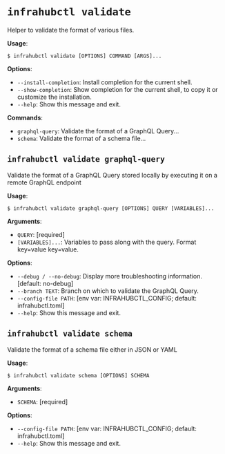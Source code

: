 # `infrahubctl validate`

Helper to validate the format of various files.

**Usage**:

```console
$ infrahubctl validate [OPTIONS] COMMAND [ARGS]...
```

**Options**:

* `--install-completion`: Install completion for the current shell.
* `--show-completion`: Show completion for the current shell, to copy it or customize the installation.
* `--help`: Show this message and exit.

**Commands**:

* `graphql-query`: Validate the format of a GraphQL Query...
* `schema`: Validate the format of a schema file...

## `infrahubctl validate graphql-query`

Validate the format of a GraphQL Query stored locally by executing it on a remote GraphQL endpoint

**Usage**:

```console
$ infrahubctl validate graphql-query [OPTIONS] QUERY [VARIABLES]...
```

**Arguments**:

* `QUERY`: [required]
* `[VARIABLES]...`: Variables to pass along with the query. Format key=value key=value.

**Options**:

* `--debug / --no-debug`: Display more troubleshooting information.  [default: no-debug]
* `--branch TEXT`: Branch on which to validate the GraphQL Query.
* `--config-file PATH`: [env var: INFRAHUBCTL_CONFIG; default: infrahubctl.toml]
* `--help`: Show this message and exit.

## `infrahubctl validate schema`

Validate the format of a schema file either in JSON or YAML

**Usage**:

```console
$ infrahubctl validate schema [OPTIONS] SCHEMA
```

**Arguments**:

* `SCHEMA`: [required]

**Options**:

* `--config-file PATH`: [env var: INFRAHUBCTL_CONFIG; default: infrahubctl.toml]
* `--help`: Show this message and exit.
